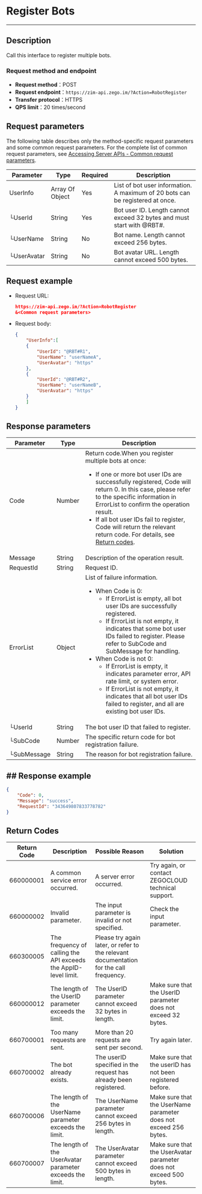 # Register Bots
---

## Description

Call this interface to register multiple bots.

### Request method and endpoint

- **Request method**：POST
- **Request endpoint**：`https://zim-api.zego.im/?Action=RobotRegister`
- **Transfer protocol**：HTTPS
- **QPS limit**：20 times/second

## Request parameters

The following table describes only the method-specific request parameters and some common request parameters. For the complete list of common request parameters, see [Accessing Server APIs - Common request parameters](../Accessing%20Server%20APIs.mdx#common-parameters).

| Parameter | Type | Required | Description |
| ----------- | --------------- | -------- | ------------------------------------------------------------ |
| UserInfo    | Array Of Object | Yes      | List of bot user information. A maximum of 20 bots can be registered at once. |
|  └UserId     | String          | Yes      | Bot user ID. Length cannot exceed 32 bytes and must start with @RBT#. |
|  └UserName   | String          | No       | Bot name. Length cannot exceed 256 bytes. |
|  └UserAvatar | String          | No       | Bot avatar URL. Length cannot exceed 500 bytes. |

## Request example

- Request URL:

  ```json
  https://zim-api.zego.im/?Action=RobotRegister
  &<Common request parameters>
  ```

- Request body:
  ```json
  {
      "UserInfo":[
      {
          "UserId": "@RBT#R1",
          "UserName": "userNameA",
          "UserAvatar": "https"
      },
      {
          "UserId": "@RBT#R2",
          "UserName": "userNameB",
          "UserAvatar": "https"
      }
      ]
  }
  ```

## Response parameters

| Parameter | Type | Description |
|------|------|------|
| Code | Number | Return code.<Note title="Note">When you register multiple bots at once:<ul><li>If one or more bot user IDs are successfully registered, Code will return 0. In this case, please refer to the specific information in ErrorList to confirm the operation result.</li><li>If all bot user IDs fail to register, Code will return the relevant return code. For details, see [Return codes](../Return%20codes.mdx).</li></ul></Note> |
| Message | String | Description of the operation result. |
| RequestId | String | Request ID. |
| ErrorList | Object | List of failure information.<ul><li>When Code is 0:<ul><li>If ErrorList is empty, all bot user IDs are successfully registered.</li><li>If ErrorList is not empty, it indicates that some bot user IDs failed to register. Please refer to SubCode and SubMessage for handling.</li></ul></li><li>When Code is not 0:<ul><li>If ErrorList is empty, it indicates parameter error, API rate limit, or system error.</li><li>If ErrorList is not empty, it indicates that all bot user IDs failed to register, and all are existing bot user IDs.</li></ul></li></ul> |
| └UserId | String | The bot user ID that failed to register. |
| └SubCode | Number | The specific return code for bot registration failure.|
| └SubMessage | String | The reason for bot registration failure. |

## ## Response example

```json
{
    "Code": 0,
    "Message": "success",
    "RequestId": "343649807833778782"
}
```

## Return Codes
| Return Code | Description                                              | Possible Reason                                                     | Solution                                                           |
|-------------|----------------------------------------------------------|----------------------------------------------------------------------|---------------------------------------------------------------------|
| 660000001   | A common service error occurred.                         | A server error occurred.                                            | Try again, or contact ZEGOCLOUD technical support.                 |
| 660000002   | Invalid parameter.                                       | The input parameter is invalid or not specified.                    | Check the input parameter.                                         |
| 660300005 | The frequency of calling the API exceeds the AppID-level limit. | Please try again later, or refer to the relevant documentation for the call frequency. |
| 660000012   | The length of the UserID parameter exceeds the limit.    | The UserID parameter cannot exceed 32 bytes in length.              | Make sure that the UserID parameter does not exceed 32 bytes.      |
| 660700001   | Too many requests are sent.                              | More than 20 requests are sent per second.                          | Try again later.                                                   |
| 660700002   | The bot already exists.                                 | The userID specified in the request has already been registered. | Make sure that the userID has not been registered before.         |
| 660700006   | The length of the UserName parameter exceeds the limit.  | The UserName parameter cannot exceed 256 bytes in length.           | Make sure that the UserName parameter does not exceed 256 bytes.   |
| 660700007   | The length of the UserAvatar parameter exceeds the limit.| The UserAvatar parameter cannot exceed 500 bytes in length.         | Make sure that the UserAvatar parameter does not exceed 500 bytes. |